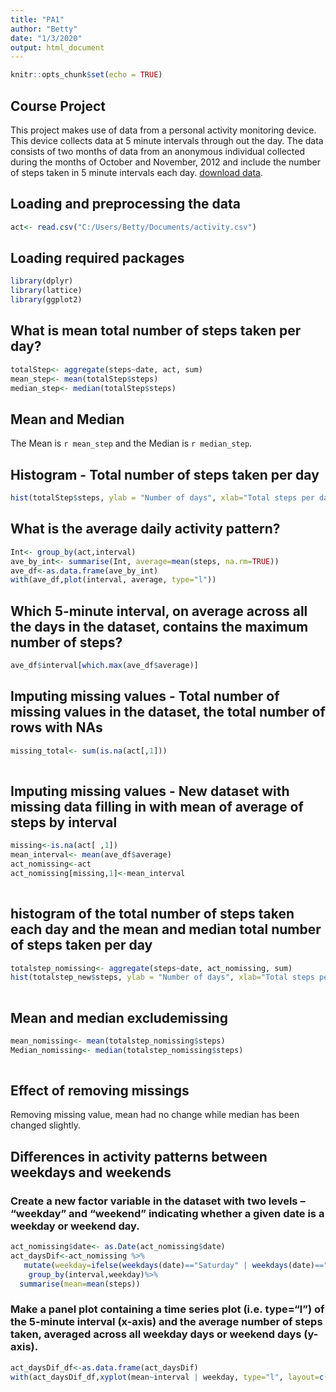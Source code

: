 ```yaml
---
title: "PA1"
author: "Betty"
date: "1/3/2020"
output: html_document
---
```


```r
knitr::opts_chunk$set(echo = TRUE)
```

## Course Project

This project makes use of data from a personal activity monitoring device. This device collects data at 5 minute intervals through out the day. The data consists of two months of data from an anonymous individual collected during the months of October and November, 2012 and include the number of steps taken in 5 minute intervals each day. [download data](https://d396qusza40orc.cloudfront.net/repdata%2Fdata%2Factivity.zip).

## Loading and preprocessing the data

```r
act<- read.csv("C:/Users/Betty/Documents/activity.csv")
```

## Loading required packages

```r
library(dplyr)
library(lattice)
library(ggplot2)

```
## What is mean total number of steps taken per day?

```r
totalStep<- aggregate(steps~date, act, sum)
mean_step<- mean(totalStep$steps)
median_step<- median(totalStep$steps)
```
## Mean and Median
The Mean is `r mean_step` and the Median is `r median_step`.

## Histogram - Total number of steps taken per day

```r
hist(totalStep$steps, ylab = "Number of days", xlab="Total steps per day", main="Total number of steps per day", ylim=c(0, 30), col="lightBlue")
```
## What is the average daily activity pattern?

```r
Int<- group_by(act,interval)
ave_by_int<- summarise(Int, average=mean(steps, na.rm=TRUE))
ave_df<-as.data.frame(ave_by_int)
with(ave_df,plot(interval, average, type="l"))

```
## Which 5-minute interval, on average across all the days in the dataset, contains the maximum number of steps?

```r

ave_df$interval[which.max(ave_df$average)]

```
## Imputing missing values - Total number of missing values in the dataset, the total number of rows with NAs 

```r

missing_total<- sum(is.na(act[,1]))
         
```
## Imputing missing values - New dataset with missing data filling in with mean of average of steps by interval 

```r
missing<-is.na(act[ ,1]) 
mean_interval<- mean(ave_df$average)
act_nomissing<-act
act_nomissing[missing,1]<-mean_interval
   
```
## histogram of the total number of steps taken each day and the mean and median total number of steps taken per day

```r
totalstep_nomissing<- aggregate(steps~date, act_nomissing, sum)
hist(totalstep_new$steps, ylab = "Number of days", xlab="Total steps per day", main="Total number of steps per day", ylim=c(0, 30), col="lightBlue")
   
```
## Mean and median excludemissing
```r
mean_nomissing<- mean(totalstep_nomissing$steps)
Median_nomissing<- median(totalstep_nomissing$steps)
      
```
## Effect of removing missings
Removing missing value, mean had no change while median has been changed slightly.

## Differences in activity patterns between weekdays and weekends
### Create a new factor variable in the dataset with two levels – “weekday” and “weekend” indicating whether a given date is a weekday or weekend day. 
```r

act_nomissing$date<- as.Date(act_nomissing$date)
act_daysDif<-act_nomissing %>%
   mutate(weekday=ifelse(weekdays(date)=="Saturday" | weekdays(date)=="Sunday" , "weekend", "weekday"))%>%
    group_by(interval,weekday)%>%
  summarise(mean=mean(steps))


```
### Make a panel plot containing a time series plot (i.e. \color{red}{\verb|type = "l"|}type="l") of the 5-minute interval (x-axis) and the average number of steps taken, averaged across all weekday days or weekend days (y-axis). 

```r
act_daysDif_df<-as.data.frame(act_daysDif)
with(act_daysDif_df,xyplot(mean~interval | weekday, type="l", layout=c(1,2)))

```
